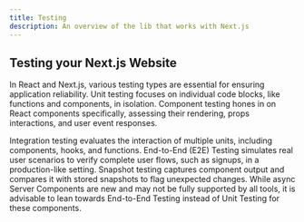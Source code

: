 ```yaml
---
title: Testing
description: An overview of the lib that works with Next.js
---
```



<ExpandableCard className="md:px-6 border-dashed">
  <h2 className="text-2xl font-bold mb-0 mt-2">Testing your Next.js Website</h2>
  <div className="text-zinc-600 dark:text-zinc-400 prose-p:mt-2">
  In React and Next.js, various testing types are essential for ensuring application reliability. Unit testing focuses on individual code blocks, like functions and components, in isolation. Component testing hones in on React components specifically, assessing their rendering, props interactions, and user event responses. 
  
  Integration testing evaluates the interaction of multiple units, including components, hooks, and functions. End-to-End (E2E) Testing simulates real user scenarios to verify complete user flows, such as signups, in a production-like setting. Snapshot testing captures component output and compares it with stored snapshots to flag unexpected changes. While async Server Components are new and may not be fully supported by all tools, it is advisable to lean towards End-to-End Testing instead of Unit Testing for these components.
</div>
</ExpandableCard>

<br />
<IntegrationSection categoryId={categories.testing.id} />
